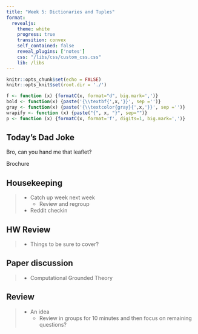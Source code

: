 ```yaml
---
title: "Week 5: Dictionaries and Tuples"
format: 
  revealjs:
    theme: white
    progress: true
    transition: convex
    self_contained: false
    reveal_plugins: ['notes']
    css: "/libs/css/custom_css.css"
    lib: /libs
---
```


```r
knitr::opts_chunk$set(echo = FALSE)
knitr::opts_knit$set(root.dir = './')

f <- function (x) {formatC(x, format="d", big.mark=',')}
bold <- function(x) {paste('{\\textbf{',x,'}}', sep ='')}
gray <- function(x) {paste('{\\textcolor{gray}{',x,'}}', sep ='')}
wrapify <- function (x) {paste("{", x, "}", sep="")}
p <- function (x) {formatC(x, format='f', digits=1, big.mark=',')}
```

## Today's Dad Joke

Bro, can you hand me that leaflet?

<span class='fragment'>
Brochure
</span>

## Housekeeping

> - Catch up week next week
>   - Review and regroup
> - Reddit checkin

## HW Review

> - Things to be sure to cover?


## Paper discussion

> - Computational Grounded Theory 

## Review

> - An idea
>   - Review in groups for 10 minutes and then focus on remaining questions?

